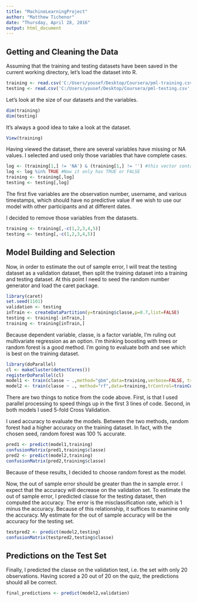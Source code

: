 ```yaml
---
title: "MachineLearningProject"
author: "Matthew Tichenor"
date: "Thursday, April 28, 2016"
output: html_document
---
```


## Getting and Cleaning the Data

Assuming that the training and testing datasets have been saved in the current working directory, let's load the dataset into R.

```r
training <- read.csv('C:/Users/yousef/Desktop/Coursera/pml-training.csv',header=TRUE)
testing <- read.csv('C:/Users/yousef/Desktop/Coursera/pml-testing.csv',header=TRUE)
```

Let's look at the size of our datasets and the variables.

```r
dim(training)
dim(testing)
```
It's always a good idea to take a look at the dataset.
```r
View(training)
```

Having viewed the dataset, there are several variables have missing or NA values. I selected and used only those variables that have complete cases.

```r
log <- (training[1,] != 'NA') & (training[1,] != '') #this vector contains NA
log <- log %in% TRUE #Now it only has TRUE or FALSE
training <- training[,log]
testing <- testing[,log]
```

The first five variables are the observation number, username, and various timestamps, which should have no predictive value if we wish to use our model with other participants and at different dates.

I decided to remove those variables from the datasets.
```r
training <- training[,-c(1,2,3,4,5)]
testing <- testing[,-c(1,2,3,4,5)]
```

## Model Building and Selection

Now, in order to estimate the out of sample error, I will treat the testing dataset as a validation dataset, then split the training dataset into a training and testing dataset. At this point I need to seed the random number generator and load the caret package.

```r
library(caret)
set.seed(1101)
validation <- testing
inTrain <- createDataPartition(y=training$classe,p=0.7,list=FALSE)
testing <- training[-inTrain,]
training <- training[inTrain,]
```

Because dependent variable, classe, is a factor variable, I'm ruling out multivariate regression as an option. I'm thinking boosting with trees or random forest is a good method. I'm going to evaluate both and see which is best on the training dataset.

```r
library(doParallel)
cl <- makeCluster(detectCores())
registerDoParallel(cl)
model1 <- train(classe ~ .,method="gbm",data=training,verbose=FALSE, trControl=trainControl(method='cv',number=5))
model2 <- train(classe ~ ., method="rf",data=training,trControl=trainControl(method='cv',number=5))
```

There are two things to notice from the code above. First, is that I used parallel processing to speed things up in the first 3 lines of code. Second, in both models I used 5-fold Cross Validation.


I used accuracy to evaluate the models. Between the two methods, random forest had a higher accuracy on the training dataset. In fact, with the chosen seed, random forest was 100 % accurate.

```r
pred1 <- predict(model1,training)
confusionMatrix(pred1,training$classe)
pred2 <- predict(model2,training)
confusionMatrix(pred2,training$classe)
```

Because of these results, I decided to choose random forest as the model.

Now, the out of sample error should be greater than the in sample error. I expect that the accuracy will decrease on the validation set. To estimate the out of sample error, I predicted classe for the testing dataset, then computed the accuracy. The error is the misclassification rate, which is 1 minus the accuracy. Because of this relationship, it suffices to examine only the accuracy. My estimate for the out of sample accuracy will be the accuracy for the testing set.

```r
testpred2 <- predict(model2,testing)
confusionMatrix(testpred2,testing$classe)
```

## Predictions on the Test Set

Finally, I predicted the classe on the validation test, i.e. the set with only 20 observations. Having scored a 20 out of 20 on the quiz, the predictions should all be correct.


```r
final_predictions <- predict(model2,validation)
```

